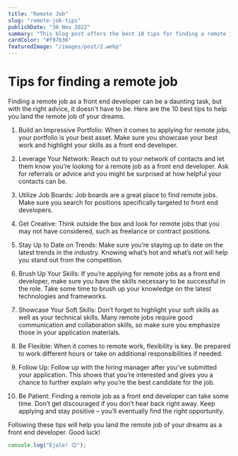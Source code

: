 ```yaml
---
title: "Remote Job"
slug: "remote-job-tips"
publishDate: "30 Nov 2022"
summary: "This blog post offers the best 10 tips for finding a remote job as a front end developer. Following some of these tips maybe will help you find the remote job of your dreams?"
cardColor: "#f97b36"
featuredImage: "/images/post/2.webp"
---
```


# Tips for finding a remote job

Finding a remote job as a front end developer can be a daunting task, but with the right advice, it doesn't have to be. Here are the 10 best tips to help you land the remote job of your dreams.

1. Build an Impressive Portfolio: When it comes to applying for remote jobs, your portfolio is your best asset. Make sure you showcase your best work and highlight your skills as a front end developer.

2. Leverage Your Network: Reach out to your network of contacts and let them know you’re looking for a remote job as a front end developer. Ask for referrals or advice and you might be surprised at how helpful your contacts can be.

3. Utilize Job Boards: Job boards are a great place to find remote jobs. Make sure you search for positions specifically targeted to front end developers.

4. Get Creative: Think outside the box and look for remote jobs that you may not have considered, such as freelance or contract positions.

5. Stay Up to Date on Trends: Make sure you’re staying up to date on the latest trends in the industry. Knowing what’s hot and what’s not will help you stand out from the competition.

6. Brush Up Your Skills: If you’re applying for remote jobs as a front end developer, make sure you have the skills necessary to be successful in the role. Take some time to brush up your knowledge on the latest technologies and frameworks.

7. Showcase Your Soft Skills: Don’t forget to highlight your soft skills as well as your technical skills. Many remote jobs require good communication and collaboration skills, so make sure you emphasize those in your application materials.

8. Be Flexible: When it comes to remote work, flexibility is key. Be prepared to work different hours or take on additional responsibilities if needed.

9. Follow Up: Follow up with the hiring manager after you’ve submitted your application. This shows that you’re interested and gives you a chance to further explain why you’re the best candidate for the job.

10. Be Patient: Finding a remote job as a front end developer can take some time. Don’t get discouraged if you don’t hear back right away. Keep applying and stay positive – you’ll eventually find the right opportunity.

Following these tips will help you land the remote job of your dreams as a front end developer. Good luck!

```js
console.log("Ejale! 😊");
```
